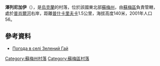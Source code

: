 {{coord|50|58|59|N|34|52|29|E|scale:100000|display=title}}

'''澤列尼加伊'''（{{lang-uk|Зелений Гай}}），是[[烏克蘭|烏克蘭]]的村落，位於該國東北部[[蘇梅州|蘇梅州]]，由[[蘇梅區|蘇梅區]]負責管轄，處於[[普肖爾河|普肖爾河]]右岸，距離[[普什卡里夫卡_(蘇梅區)|普什卡里夫卡]]1.5公里，海拔高度140米，2001年人口56。

==參考資料==
* [http://weather.in.ua/ua/symskaja/8892 Погода в селі Зелений Гай] {{Wayback|url=http://weather.in.ua/ua/symskaja/8892 |date=20111219212148 }}

{{DEFAULTSORT:Зелений Гай}}
[[Category:蘇梅州村落|Category:蘇梅州村落]]
[[Category:蘇梅區村落|Category:蘇梅區村落]]


{{Sumy-geo-stub}}